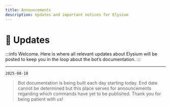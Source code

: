```yaml
---
title: Announcements
description: Updates and important notices for Elysium
---
```


# 🔔 Updates

:::info
Welcome. Here is where all relevant updates about Elysium will be posted to keep you in 
the loop about the bot’s documentation.
:::

<hr className="md-divider-gradient" />

`2025-08-18`
> Bot documentation is being built each day starting today. End date cannot be 
determined but this place serves for announcements regarding which commands have yet to 
be published. Thank you for being patient with us!

<div className="giscus-wrap">
  <GiscusThread />
</div>